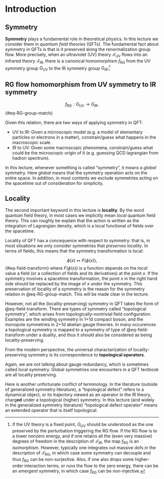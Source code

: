 # Introduction

## Symmetry
**Symmetry** plays a fundamental role in theoretical physics. 
In this lecture we consider them in *quantum field theories* (QFTs). 
The fundamental fact about symmetry in QFTs is that is it preserved along the renormalization group flow.
More precisely, when an ultraviolet (UV) theory $\mathcal{T}_\text{UV}$ flows into an infrared theory $\mathcal{T}_\text{IR}$, there is a canonical homomorphism $f_\text{RG}$ from the UV symmetry group $G_\text{UV}$ to the IR symmetry group $G_\text{IR}$:[^SymRG]

::: {.callout-note icon="false"}
## RG flow homomorphism from UV symmetry to IR symmetry
$$
f_\text{RG} : G_\text{UV} \to G_\text{IR}.
$${#eq-RG-group-match}
:::


Given this relation, there are two ways of applying symmetry in QFT:

* UV to IR: Given a microscopic model (e.g. a model of elementary particles or electrons in a matter), constrain/guess what happens in the macroscopic scale.
* IR to UV: Given some macroscopic phenomena, constrain/guess what could be the microscopic origin of it (e.g. guessing QCD lagrangian from hadron spectrum).

[^SymRG]: If the UV theory is a fixed point, $G_\text{UV}$ should be understood as the one preserved by the perturbation triggering the RG flow. If the RG flow is to a lower nonzero energy, and if one retains all the (even very massive) degrees of freedom in the description of $\mathcal{T}_\text{IR}$, the map $f_\text{RG}$ is an isomorphism.
However, typically one integrates out massive dofs in the description of $\mathcal{T}_\text{RG}$, in which case some symmetry can decouple and thus $f_\text{RG}$ can be non-surjective. Also, if one also drops some higher-order interaction terms, or runs the flow to the zero energy, there can be an *emergent* symmetry, in which case $f_\text{RG}$ can be non-injective.

::: {.callout-warning}
In this lecture, whenever something is called "symmetry", it means a *global* symmetry.
Here *global* means that the symmetry operation acts on the entire space. In addition, in most contents we exclude symmetries acting on the spacetime out of consideration for simplicity.
:::

## Locality
The second important keyword in this lecture is **locality**.
By the word quantum field theory, in most cases we implicitly mean *local* quantum field theory.
This can roughly be explain that the action is written as the integration of Lagrangian density, which is a local functional of fields over the spacetime.

Locality of QFT has a concequence with respect to symmetry: that is, in most situations we only consider symmetries that *preserves locality*. 
In terms of fields, this means that the symmetry transformation is local:

$$
\phi(x) \mapsto F(\phi(x)),
$${#eq-field-transform}
where $F(\phi(x))$ is a function depends on the *local* value a field (or a collection of fields and its derivatives) at the point $x$.
If the symmetry involves a spacetime transformation, the point $x$ in the right hand side should be replaced by the image of $x$ under the symmetry.
This preservation of locality of a symmetry is the reason for the symmetry relation in @eq-RG-group-match.
This will be made clear in the lecture.

However, not all the (locality-preserving) symmetry in QFT takes the form of @eq-field-transform. 
There are types of symmetry called "topological symmetry", which arises from topologically-nontrivial field configuration.
Examples are the winding symmetry in 1+1d compact boson, and the monopole symmetries in 2+1d abelian gauge theories.
In many occurences a topological symmetry is mapped to a symmetry of type of @eq-field-transform under a duality, and thus it should also be considered as being locality-preserving.

From the modern perspective, the universal charactarization of locality-preserving symmetry is its correspondence to **topological operators**.

::: {.callout-warning}
Again, we are *not* talking about gauge redundancy, which is sometimes called local symmetry. Global symmetries one encounters in a QFT textbook are all locality preserving.
:::

::: {.callout-warning}
Here is another unfortunate conflict of terminology. In the literature (outside of generalized symmetry literature), a "topological defect" refers to a dynamical object, or its trajectory viewed as an operator in the IR theory, charg**ed** under a topological (higher) symmetry. In this lecture (and widely in the generalized symmetry literature) "topological defect operator" means an extended operator that is itself topological.
:::